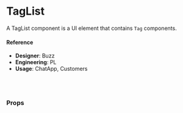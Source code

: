 
<Meta title="🧬 Components/Badges/TagList" component={TagList} />

# TagList

A TagList component is a UI element that contains `Tag` components.

<Preview>
  <Story name="default">
    <TagListExample
      clearAll={boolean('clearAll', true)}
      showAll={boolean('showAll', true)}
      isRemovable={boolean('isRemovable', true)}
    />
  </Story>
</Preview>

#### Reference

- **Designer**: Buzz
- **Engineering**: PL
- **Usage**: ChatApp, Customers

<br />
<br />

### Props

<Props of={TagList} />

